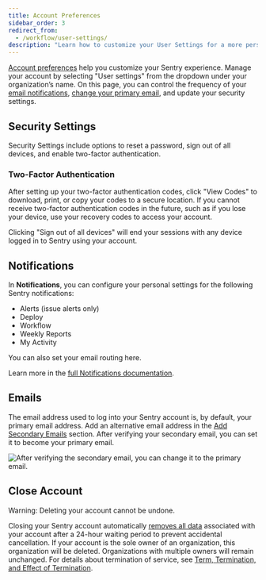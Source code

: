 ```yaml
---
title: Account Preferences
sidebar_order: 3
redirect_from:
  - /workflow/user-settings/
description: "Learn how to customize your User Settings for a more personalized Sentry experience."
---
```


[Account preferences](https://sentry.io/settings/account/details/) help you customize your Sentry experience. Manage your account by selecting "User settings" from the dropdown under your organization’s name. On this page, you can control the frequency of your [email notifications](#notifications), [change your primary email](#emails), and update your security settings.

## Security Settings

Security Settings include options to reset a password, sign out of all devices, and enable two-factor authentication.

### Two-Factor Authentication

After setting up your two-factor authentication codes, click "View Codes" to download, print, or copy your codes to a secure location. If you cannot receive two-factor authentication codes in the future, such as if you lose your device, use your recovery codes to access your account.

<Note>

Clicking "Sign out of all devices" will end your sessions with any device logged in to Sentry using your account.

</Note>

## Notifications

In **Notifications**, you can configure your personal settings for the following Sentry notifications:

- Alerts (issue alerts only)
- Deploy
- Workflow
- Weekly Reports
- My Activity

You can also set your email routing here.

Learn more in the [full Notifications documentation](/product/alerts/notifications/).

## Emails

The email address used to log into your Sentry account is, by default, your primary email address. Add an alternative email address in the [Add Secondary Emails](https://sentry.io/settings/account/emails/) section. After verifying your secondary email, you can set it to become your primary email.

![After verifying the secondary email, you can change it to the primary email.](change-primary-email.png)

## Close Account

<Alert level="warning">Warning: Deleting your account cannot be undone.</Alert>

Closing your Sentry account automatically [removes all data](https://sentry.io/security/#data-removal) associated with your account after a 24-hour waiting period to prevent accidental cancellation. If your account is the sole owner of an organization, this organization will be deleted. Organizations with multiple owners will remain unchanged. For details about termination of service, see [Term, Termination, and Effect of Termination](https://sentry.io/terms/#term-termination-and-effect-of-termination).
